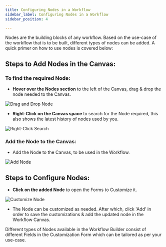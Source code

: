```yaml
---
title: Configuring Nodes in a Workflow
sidebar_label: Configuring Nodes in a Workflow
sidebar_position: 4

---
```


<head>
  <title> Configuring Nodes in a Workflow  </title>
  <meta name="description" content="" />
</head>

Nodes are the building blocks of any workflow. Based on the use-case of the workflow that is to be built, different types of nodes can be added. A quick primer on how to use nodes is covered below:

## Steps to Add Nodes in the Canvas:

### To find the required Node:
- **Hover over the Nodes section** to the left of the Canvas, drag & drop the node needed to the Canvas.

![Drag and Drop Node](https://d1r1e7xjkfj7nz.cloudfront.net/image-20240520-094008.png)

- **Right-Click on the Canvas space** to search for the Node required, this also shows the latest history of nodes used by you.

![Right-Click Search](https://d1r1e7xjkfj7nz.cloudfront.net/image-20240520-094149.png)

### Add the Node to the Canvas:
- Add the Node to the Canvas, to be used in the Workflow.

![Add Node](https://d1r1e7xjkfj7nz.cloudfront.net/image-20240520-082614.png)

## Steps to Configure Nodes:
- **Click on the added Node** to open the Forms to Customize it.

![Customize Node](https://d1r1e7xjkfj7nz.cloudfront.net/image-20240520-082738.png)

- The Node can be customized as needed. After which, click 'Add' in order to save the customizations & add the updated node in the Workflow Canvas.

Different types of Nodes available in the Workflow Builder consist of different Fields in the Customization Form which can be tailored as per your use-case.
